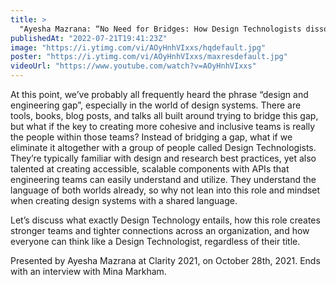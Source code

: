 ```yaml
---
title: >
  "Ayesha Mazrana: “No Need for Bridges: How Design Technologists dissolve design & engineering gap”"
publishedAt: "2022-07-21T19:41:23Z"
image: "https://i.ytimg.com/vi/AOyHnhVIxxs/hqdefault.jpg"
poster: "https://i.ytimg.com/vi/AOyHnhVIxxs/maxresdefault.jpg"
videoUrl: "https://www.youtube.com/watch?v=AOyHnhVIxxs"
---
```


At this point, we’ve probably all frequently heard the phrase “design and engineering gap”, especially in the world of design systems. There are tools, books, blog posts, and talks all built around trying to bridge this gap, but what if the key to creating more cohesive and inclusive teams is really the people within those teams? Instead of bridging a gap, what if we eliminate it altogether with a group of people called Design Technologists. They’re typically familiar with design and research best practices, yet also talented at creating accessible, scalable components with APIs that engineering teams can easily understand and utilize. They understand the language of both worlds already, so why not lean into this role and mindset when creating design systems with a shared language.

Let’s discuss what exactly Design Technology entails, how this role creates stronger teams and tighter connections across an organization, and how everyone can think like a Design Technologist, regardless of their title.

Presented by Ayesha Mazrana at Clarity 2021, on October 28th, 2021. Ends with an interview with Mina Markham.
